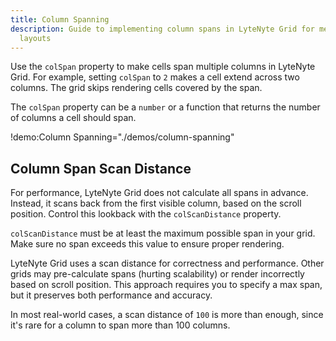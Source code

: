 ```yaml
---
title: Column Spanning
description: Guide to implementing column spans in LyteNyte Grid for merged cell
  layouts
---
```


Use the `colSpan` property to make cells span multiple columns in
LyteNyte Grid. For example, setting `colSpan` to `2` makes a cell extend
across two columns. The grid skips rendering cells covered by the span.

The `colSpan` property can be a `number` or a function that returns the
number of columns a cell should span.

!demo:Column Spanning="./demos/column-spanning"

## Column Span Scan Distance

For performance, LyteNyte Grid does not calculate all spans in advance.
Instead, it scans back from the first visible column, based on the
scroll position. Control this lookback with the `colScanDistance`
property.

`colScanDistance` must be at least the maximum possible span in your
grid. Make sure no span exceeds this value to ensure proper rendering.

<Callout>

LyteNyte Grid uses a scan distance for correctness and performance.
Other grids may pre-calculate spans (hurting scalability) or render
incorrectly based on scroll position. This approach requires you to
specify a max span, but it preserves both performance and accuracy.

In most real-world cases, a scan distance of `100` is more than enough,
since it's rare for a column to span more than 100 columns.

</Callout>
